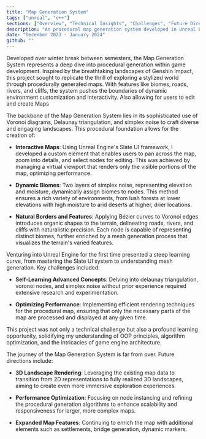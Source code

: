 ```yaml
---
title: "Map Generation System"
tags: ["unreal", "c++"]
sections: ["Overview", "Technical Insights", "Challenges", "Future Directions"]
description: "An procedural map generation system developed in Unreal Engine, featuring dynamic biomes, interactive exploration, and the potential for 3D landscape rendering."
date: "December 2023 - January 2024"
github: ""
---
```


<Section title="Project Overview" id="Overview"/>

Developed over winter break between semesters, the Map Generation System represents a deep dive into procedural generation within game development. Inspired by the breathtaking landscapes of Genshin Impact, this project sought to replicate the thrill of exploring a stylized world through procedurally generated maps. With features like biomes, roads, rivers, and cliffs, the system pushes the boundaries of dynamic environment customization and interactivity. Also allowing for users to edit and create Maps

<Section title="Technical Implementation" id="Technical Insights"/>

The backbone of the Map Generation System lies in its sophisticated use of Voronoi diagrams, Delaunay triangulation, and simplex noise to craft diverse and engaging landscapes. This procedural foundation allows for the creation of:

- **Interactive Maps**: Using Unreal Engine's Slate UI framework, I developed a custom element that enables users to pan across the map, zoom into details, and select nodes for editing. This was achieved by managing a virtual viewport that renders only the visible portions of the map, optimizing performance.

- **Dynamic Biomes**: Two layers of simplex noise, representing elevation and moisture, dynamically assign biomes to nodes. This method ensures a rich variety of environments, from lush forests at lower elevations with high moisture to arid deserts at higher, drier locations.

- **Natural Borders and Features**: Applying Bézier curves to Voronoi edges introduces organic shapes to the terrain, delineating roads, rivers, and cliffs with naturalistic precision. Each node is capable of representing distinct biomes, further enriched by a mesh generation process that visualizes the terrain's varied features.

<BlogImage src="/projects/mapgeneration/closeup.png" alt="Closeup of Map"/>

<Section title="Challenges & Learning" id="Challenges"/>

Venturing into Unreal Engine for the first time presented a steep learning curve, from mastering the Slate UI system to understanding mesh generation. Key challenges included:

- **Self-Learning Advanced Concepts**: Delving into delaunay triangulation, voronoi nodes, and simplex noise without prior experience required extensive research and experimentation.

- **Optimizing Performance**: Implementing efficient rendering techniques for the procedural map, ensuring that only the necessary parts of the map are processed and displayed at any given time.

This project was not only a technical challenge but also a profound learning opportunity, solidifying my understanding of OOP principles, algorithm optimization, and the intricacies of game engine architecture.

<Section title="Future Enhancements" id="Future Directions"/>

The journey of the Map Generation System is far from over. Future directions include:

- **3D Landscape Rendering**: Leveraging the existing map data to transition from 2D representations to fully realized 3D landscapes, aiming to create even more immersive exploration experiences.

- **Performance Optimization**: Focusing on node instancing and refining the procedural generation algorithms to enhance scalability and responsiveness for larger, more complex maps.

- **Expanded Map Features**: Continuing to enrich the map with additional elements such as settlements, bridge generation, dynamic markers.
